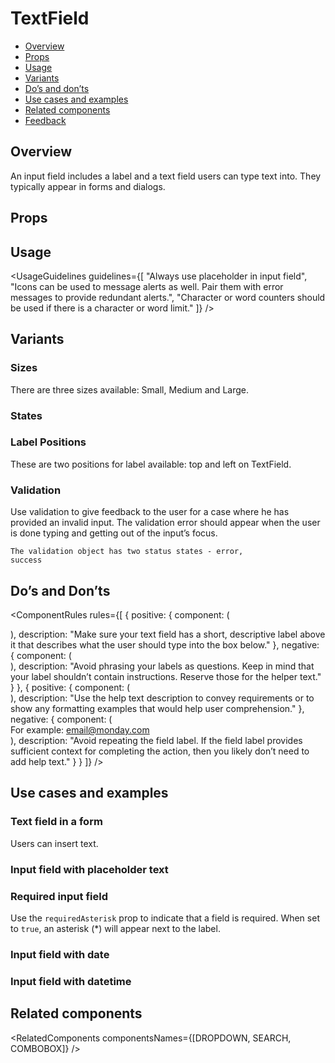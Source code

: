 
<Meta of={TextFieldStories} />

# TextField

- [Overview](#overview)
- [Props](#props)
- [Usage](#usage)
- [Variants](#variants)
- [Do’s and don’ts](#dos-and-donts)
- [Use cases and examples](#use-cases-and-examples)
- [Related components](#related-components)
- [Feedback](#feedback)

## Overview

An input field includes a label and a text field users can type text into. They typically appear in forms and dialogs.

<Canvas of={TextFieldStories.Overview} />

## Props

<PropsTable />

## Usage

<UsageGuidelines
  guidelines={[
    "Always use placeholder in input field",
    "Icons can be used to message alerts as well. Pair them with error messages to provide redundant alerts.",
    "Character or word counters should be used if there is a character or word limit."
  ]}
/>

## Variants

### Sizes

There are three sizes available: Small, Medium and Large.

<Canvas of={TextFieldStories.Sizes} />

### States

<Canvas of={TextFieldStories.States} />

### Label Positions

These are two positions for label available: top and left on TextField.

<Canvas>
  <Story of={TextFieldStories.LabelPositions} />
</Canvas>

### Validation

Use validation to give feedback to the user for a case where he has provided an invalid input. The validation error should appear when the user is done typing and getting out of the input’s focus.

<code>The validation object has two status states - error, success</code>

<Canvas of={TextFieldStories.Validation} />

## Do’s and Don’ts

<ComponentRules
  rules={[
    {
      positive: {
        component: (
          <div className="monday-storybook-text-field_size">
            <TextField title="Email" placeholder="email@monday.com" size={TextField.sizes.MEDIUM} />
          </div>
        ),
        description:
          "Make sure your text field has a short, descriptive label above it that describes what the user should type into the box below."
      },
      negative: {
        component: (
          <div className="monday-storybook-text-field_size">
            <TextField
              title="What is your email address?"
              placeholder="email@monday.com"
              size={TextField.sizes.MEDIUM}
            />
          </div>
        ),
        description:
          "Avoid phrasing your labels as questions. Keep in mind that your label shouldn’t contain instructions. Reserve those for the helper text."
      }
    },
    {
      positive: {
        component: (
          <div className="monday-storybook-text-field_size">
            <TextField title="Email" placeholder="email@monday.com" size={TextField.sizes.MEDIUM} />
          </div>
        ),
        description:
          "Use the help text description to convey requirements or to show any formatting examples that would help user comprehension."
      },
      negative: {
        component: (
          <div className="monday-storybook-text-field_size">
            <TextField title="Email" placeholder="email@monday.com" size={TextField.sizes.MEDIUM} />
            For example: email@monday.com
          </div>
        ),
        description:
          "Avoid repeating the field label. If the field label provides sufficient context for completing the action, then you likely don’t need to add help text."
      }
    }
  ]}
/>

## Use cases and examples

### Text field in a form

Users can insert text.

<Canvas of={TextFieldStories.TextFieldInAForm} />

### Input field with placeholder text

<Canvas of={TextFieldStories.InputFieldWithPlaceholderText} />

### Required input field

Use the <code>requiredAsterisk</code> prop to indicate that a field is required. When set to <code>true</code>, an asterisk (\*) will appear next to the label.

<Canvas of={TextFieldStories.RequiredInputField} />

### Input field with date

<Canvas of={TextFieldStories.InputFieldWithDate} />

### Input field with datetime

<Canvas of={TextFieldStories.InputFieldWithDateAndTime} />

## Related components

<RelatedComponents componentsNames={[DROPDOWN, SEARCH, COMBOBOX]} />
